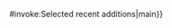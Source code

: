 <includeonly>{{{{{|safesubst:}}}#invoke:Selected recent additions|main}}</includeonly><noinclude>{{documentation}}</noinclude>